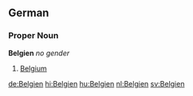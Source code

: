 ==German==
===Proper Noun===
'''Belgien''' ''no gender''
# [[Belgium]]

[[de:Belgien]]
[[hi:Belgien]]
[[hu:Belgien]]
[[nl:Belgien]]
[[sv:Belgien]]